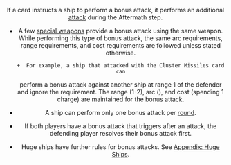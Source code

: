 <Header title="bouns attack" version="1.4.4" />

If a card instructs a ship to perform a bonus attack, it performs an additional
[attack](/article/Attack) during the Aftermath step.

- A few [special weapons](/article/Special_Weapon) provide a bonus attack using the same weapon.
  While performing this type of bonus attack, the same arc requirements,
  range requirements, and cost requirements are followed unless stated
  otherwise.

      +  For example, a ship that attacked with the Cluster Missiles card can

  perform a bonus attack against another ship at range 1 of the defender
  and ignore the <Lock/> requirement. The range (1-2), arc (<FrontArc/>), and cost
  (spending 1 <Charge/> charge) are maintained for the bonus attack.

- A ship can perform only one bonus attack per [round](/article/Round).

- If both players have a bonus attack that triggers after an attack, the
  defending player resolves their bonus attack first.
- Huge ships have further rules for bonus attacks. See [Appendix: Huge Ships](/article/Huge_Ships).
